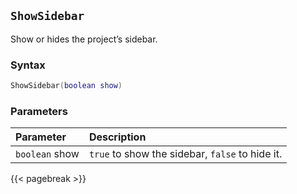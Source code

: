 ## `ShowSidebar` {#batch-showsidebar}

Show or hides the project's sidebar\index{user interface!project sidebar}.

### Syntax {-}

``` .lua
ShowSidebar(boolean show)
```

### Parameters {-}

**Parameter** | **Description**
| :-- | :-- |
`boolean` show | `true` to show the sidebar, `false` to hide it.

{{< pagebreak >}}
